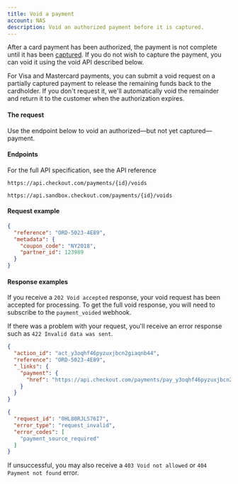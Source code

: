 ```yaml
---
title: Void a payment
account: NAS
description: Void an authorized payment before it is captured.
---
```


After a card payment has been authorized, the payment is not complete until it has been [captured](/payments/manage-payments/capture-a-payment). If you do not wish to capture the payment, you can void it using the void API described below.

<TipBox variant="info">

For Visa and Mastercard payments, you can submit a void request on a partially captured payment to release the remaining funds back to the cardholder. If you don't request it, we'll automatically void the remainder and return it to the customer when the authorization expires.

</TipBox>

#### The request

Use the endpoint below to void an authorized—but not yet captured—payment.

#### Endpoints

For the full API specification, see the <ExternalLink href="https://api-reference.checkout.com/preview/crusoe/" target="_blank">API reference</ExternalLink>

<tabs>
<tab title="Live">
<LineCodeWrapper type="post">

`https://api.checkout.com/payments/{id}/voids`

</LineCodeWrapper>
</tab>
<tab title="Sandbox">
  <LineCodeWrapper type="post">

`https://api.sandbox.checkout.com/payments/{id}/voids`

</LineCodeWrapper>
</tab>
</tabs>

#### Request example

```json
{
  "reference": "ORD-5023-4E89",
  "metadata": {
    "coupon_code": "NY2018",
    "partner_id": 123989
  }
}
```

#### Response examples

If you receive a `202 Void accepted` response, your void request has been accepted for processing. To get the full void response, you will need to subscribe to the `payment_voided` webhook.

If there was a problem with your request, you'll receive an error response such as `422 Invalid data was sent`.

<tabs>
<tab title="202 Void accepted">

```json
{
  "action_id": "act_y3oqhf46pyzuxjbcn2giaqnb44",
  "reference": "ORD-5023-4E89",
  "_links": {
    "payment": {
      "href": "https://api.checkout.com/payments/pay_y3oqhf46pyzuxjbcn2giaqnb44"
    }
  }
}
```

</tab>
<tab title="422 Invalid data was sent">

```json
{
  "request_id": "0HL80RJLS76I7",
  "error_type": "request_invalid",
  "error_codes": [
    "payment_source_required"
  ]
}
```

</tab>
</tabs>

<TipBox variant="info">

If unsuccessful, you may also receive a `403 Void not allowed` or `404 Payment not found` error.

</TipBox>
